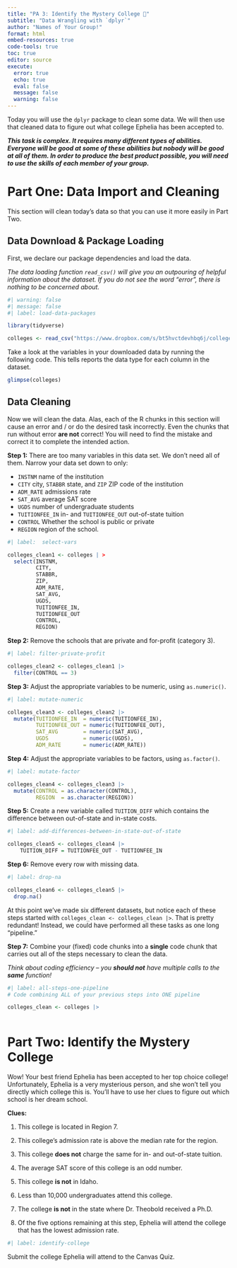 ```yaml
---
title: "PA 3: Identify the Mystery College 🏫"
subtitle: "Data Wrangling with `dplyr`"
author: "Names of Your Group!"
format: html
embed-resources: true
code-tools: true
toc: true
editor: source
execute: 
  error: true
  echo: true
  eval: false
  message: false
  warning: false
---
```


Today you will use the `dplyr` package to clean some data. We will then use that
cleaned data to figure out what college Ephelia has been accepted to.

***This task is complex. It requires many different types of abilities. Everyone will be good at some of these abilities but nobody will be good at all of them. In order to produce the best product possible, you will need to use the skills of each member of your group.***

# Part One: Data Import and Cleaning

This section will clean today's data so that you can use it more easily in Part
Two.

<!-- The partner whose birthday is closest to January 1st starts as the  -->
<!-- Developer (typing and listening to instructions from the Coder! -->

## Data Download & Package Loading

First, we declare our package dependencies and load the data.

*The data loading function `read_csv()` will give you an outpouring of helpful information about the dataset. If you do not see the word "error", there is nothing to be concerned about.*

```r
#| warning: false
#| message: false
#| label: load-data-packages

library(tidyverse)

colleges <- read_csv("https://www.dropbox.com/s/bt5hvctdevhbq6j/colleges.csv?dl=1")
```

Take a look at the variables in your downloaded data by running the following
code. This tells reports the data type for each column in the dataset.

```r
glimpse(colleges)
```

## Data Cleaning

Now we will clean the data. Alas, each of the R chunks in this section will
cause an error and / or do the desired task incorrectly. Even the chunks that
run without error **are not** correct! You will need to find the mistake and
correct it to complete the intended action.

**Step 1:** There are too many variables in this data set. We don't need all of
them. Narrow your data set down to only:

-   `INSTNM` name of the institution
-   `CITY` city, `STABBR` state, and `ZIP` ZIP code of the institution
-   `ADM_RATE` admissions rate
-   `SAT_AVG` average SAT score
-   `UGDS` number of undergraduate students
-   `TUITIONFEE_IN` in- and `TUITIONFEE_OUT` out-of-state tuition
-   `CONTROL` Whether the school is public or private
-   `REGION` region of the school.

```r
#| label:  select-vars

colleges_clean1 <- colleges | >  
  select(INSTNM, 
         CITY, 
         STABBR, 
         ZIP,
         ADM_RATE, 
         SAT_AVG, 
         UGDS,
         TUITIONFEE_IN, 
         TUITIONFEE_OUT
         CONTROL,
         REGION) 
```

**Step 2:** Remove the schools that are private and for-profit (category 3).

```r
#| label: filter-private-profit

colleges_clean2 <- colleges_clean1 |> 
  filter(CONTROL == 3)
```

**Step 3:** Adjust the appropriate variables to be numeric, using `as.numeric()`.

```r
#| label: mutate-numeric

colleges_clean3 <- colleges_clean2 |> 
  mutate(TUITIONFEE_IN  = numeric(TUITIONFEE_IN),
         TUITIONFEE_OUT = numeric(TUITIONFEE_OUT),
         SAT_AVG        = numeric(SAT_AVG),
         UGDS           = numeric(UGDS),
         ADM_RATE       = numeric(ADM_RATE)) 
```

<!-- Swap roles -- Developer becomes Coder, Coder becomes Developer! -->

**Step 4:** Adjust the appropriate variables to be factors, using `as.factor()`.

```r
#| label: mutate-factor

colleges_clean4 <- colleges_clean3 |>
  mutate(CONTROL = as.character(CONTROL),
         REGION  = as.character(REGION))
```

**Step 5:** Create a new variable called `TUITION_DIFF` which contains the
difference between out-of-state and in-state costs.

```r
#| label: add-differences-between-in-state-out-of-state

colleges_clean5 <- colleges_clean4 |> 
    TUITION_DIFF = TUITIONFEE_OUT - TUITIONFEE_IN
```

**Step 6:** Remove every row with missing data.

```r
#| label: drop-na

colleges_clean6 <- colleges_clean5 |> 
  drop.na()
```

At this point we've made six different datasets, but notice each of these steps
started with `colleges_clean <- colleges_clean |>`. That is pretty redundant! 
Instead, we could have performed all these tasks as one long "pipeline."

**Step 7:** Combine your (fixed) code chunks into a **single** code chunk that
carries out all of the steps necessary to clean the data. 

*Think about coding efficiency -- you __should not__ have multiple calls to the __same__ function!*

```r
#| label: all-steps-one-pipeline
# Code combining ALL of your previous steps into ONE pipeline

colleges_clean <- colleges |>
  
```

<!-- Swap roles -- Developer becomes Coder, Coder becomes Developer! -->

# Part Two: Identify the Mystery College

Wow! Your best friend Ephelia has been accepted to her top choice college!
Unfortunately, Ephelia is a very mysterious person, and she won't tell you
directly which college this is. You'll have to use her clues to figure out which
school is her dream school.

**Clues:**

1.  This college is located in Region 7.

2.  This college's admission rate is above the median rate for the region.

3.  This college **does not** charge the same for in- and out-of-state tuition.

4.  The average SAT score of this college is an odd number.

<!-- Swap roles -- Developer becomes Coder, Coder becomes Developer! -->

5.  This college **is not** in Idaho.

6.  Less than 10,000 undergraduates attend this college.

7.  The college **is not** in the state where Dr. Theobold received a Ph.D.

8.  Of the five options remaining at this step, Ephelia will attend the college
that has the lowest admission rate.

```r
#| label: identify-college 


```

Submit the college Ephelia will attend to the Canvas Quiz.
